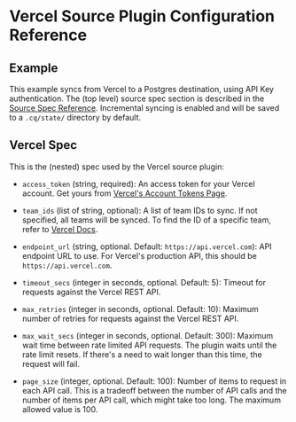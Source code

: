 # Vercel Source Plugin Configuration Reference

## Example

This example syncs from Vercel to a Postgres destination, using API Key authentication. The (top level) source spec section is described in the [Source Spec Reference](/docs/reference/source-spec). Incremental syncing is enabled and will be saved to a `.cq/state/` directory by default.


<Configuration />

## Vercel Spec

This is the (nested) spec used by the Vercel source plugin:

- `access_token` (string, required):
  An access token for your Vercel account. Get yours from [Vercel's Account Tokens Page](https://vercel.com/account/tokens).

- `team_ids` (list of string, optional):
  A list of team IDs to sync. If not specified, all teams will be synced. To find the ID of a specific team, refer to [Vercel Docs](https://vercel.com/docs/teams-and-accounts/create-or-join-a-team#find-your-team-id).

- `endpoint_url` (string, optional. Default: `https://api.vercel.com`):
  API endpoint URL to use. For Vercel's production API, this should be `https://api.vercel.com`.

- `timeout_secs` (integer in seconds, optional. Default: 5):
  Timeout for requests against the Vercel REST API.

- `max_retries` (integer in seconds, optional. Default: 10):
  Maximum number of retries for requests against the Vercel REST API.

- `max_wait_secs` (integer in seconds, optional. Default: 300):
  Maximum wait time between rate limited API requests. The plugin waits until the rate limit resets. If there's a need to wait longer than this time, the request will fail.

- `page_size` (integer, optional. Default: 100):
  Number of items to request in each API call. This is a tradeoff between the number of API calls and the number of items per API call, which might take too long. The maximum allowed value is 100.
